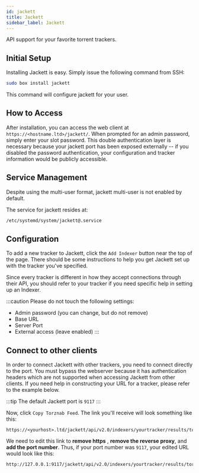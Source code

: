 ```yaml
---
id: jackett
title: Jackett
sidebar_label: Jackett
---
```


API support for your favorite torrent trackers.

## Initial Setup

Installing Jackett is easy. Simply issue the following command from SSH:

```bash main
sudo box install jackett
```

This command will configure jackett for your user.
## How to Access

After installation, you can access the web client at `https://<hostname.ltd>/jackett/`. When prompted for an admin password, simply enter your slot password. This double authentication layer is necessary because your jackett port has been exposed externally -- if you disabled the password authentication, your configuration and tracker information would be publicly accessible.

## Service Management

Despite using the multi-user format, jackett multi-user is not enabled by default.

The service for jackett resides at:

```bash
/etc/systemd/system/jackett@.service
```


<SystemdTabs service="jackett@<username>"/>

## Configuration

To add a new tracker to Jackett, click the `Add Indexer` button near the top of the page. There should be some instructions to help you get Jackett set up with the tracker you've specified.

Since every tracker is different in how they accept connections through their API, you should refer to your tracker if you need specific help in setting up an Indexer.

:::caution
Please do not touch the following settings:
- Admin password (you can change, but do not remove)
- Base URL
- Server Port
- External access (leave enabled)
:::

## Connect to other clients

In order to connect Jackett with other trackers, you need to connect directly to the port. You must bypass the webserver because it has authentication headers which are not supported when accessing Jackett from other clients. If you need help in constructing your URL for a tracker, please refer to the example below.

:::tip
The default Jackett port is `9117`
:::

Now, click `Copy Torznab Feed`. The link you'll receive will look something like this:

```plaintext
https://<yourhost>.ltd/jackett/api/v2.0/indexers/yourtracker/results/torznab/
```

We need to edit this link to **remove https** , **remove the reverse proxy**, and **add the port number**. Thus, if your port number was `9117`, your edited URL would look like this:

```plaintext
http://127.0.0.1:9117/jackett/api/v2.0/indexers/yourtracker/results/torznab/
```
